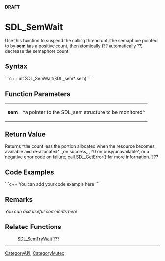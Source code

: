 <!-- pragma section-numbers off -->
<!-- pragma disable-camelcase -->
'''DRAFT'''

= SDL_SemWait =
Use this function to suspend the calling thread until the semaphore pointed to by '''sem''' has a positive count, then atomically (?? automatically ??) decrease the semaphore count.


== Syntax ==
```c++
int SDL_SemWait(SDL_sem* sem)
```

== Function Parameters ==
{|
|'''sem'''
|^a pointer to the SDL_sem structure to be monitored^
|}

== Return Value ==
Returns ^the count less the portion allocated when the resource becomes available and re-allocated^ ,,on success,,, ^0 on busy/unavailable^, or a negative error code on failure; call [[SDL_GetError]]() for more information. ???

== Code Examples ==
```c++
You can add your code example here
```

== Remarks ==
''You can add useful comments here''

== Related Functions ==
:[[SDL_SemTryWait]] ???

----
[[CategoryAPI]], [[CategoryMutex]]

